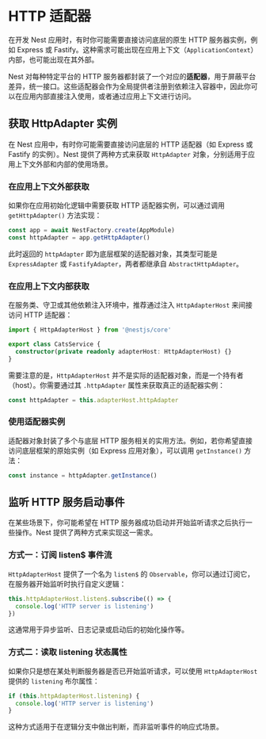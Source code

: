 # HTTP 适配器

在开发 Nest 应用时，有时你可能需要直接访问底层的原生 HTTP 服务器实例，例如 Express 或 Fastify。这种需求可能出现在应用上下文（`ApplicationContext`）内部，也可能出现在其外部。

Nest 对每种特定平台的 HTTP 服务器都封装了一个对应的**适配器**，用于屏蔽平台差异，统一接口。这些适配器会作为全局提供者注册到依赖注入容器中，因此你可以在应用内部直接注入使用，或者通过应用上下文进行访问。

## 获取 HttpAdapter 实例

在 Nest 应用中，有时你可能需要直接访问底层的 HTTP 适配器（如 Express 或 Fastify 的实例）。Nest 提供了两种方式来获取 `HttpAdapter` 对象，分别适用于应用上下文外部和内部的使用场景。

### 在应用上下文外部获取

如果你在应用初始化逻辑中需要获取 HTTP 适配器实例，可以通过调用 `getHttpAdapter()` 方法实现：

```ts filename='main.ts'
const app = await NestFactory.create(AppModule)
const httpAdapter = app.getHttpAdapter()
```

此时返回的 `httpAdapter` 即为底层框架的适配器对象，其类型可能是 `ExpressAdapter` 或 `FastifyAdapter`，两者都继承自 `AbstractHttpAdapter`。

### 在应用上下文内部获取

在服务类、守卫或其他依赖注入环境中，推荐通过注入 `HttpAdapterHost` 来间接访问 HTTP 适配器：

```ts filename='cats.service.ts'
import { HttpAdapterHost } from '@nestjs/core'

export class CatsService {
  constructor(private readonly adapterHost: HttpAdapterHost) {}
}
```

需要注意的是，`HttpAdapterHost` 并不是实际的适配器对象，而是一个持有者（host）。你需要通过其 `.httpAdapter` 属性来获取真正的适配器实例：

```ts
const httpAdapter = this.adapterHost.httpAdapter
```

### 使用适配器实例

适配器对象封装了多个与底层 HTTP 服务相关的实用方法。例如，若你希望直接访问底层框架的原始实例（如 Express 应用对象），可以调用 `getInstance()` 方法：

```ts
const instance = httpAdapter.getInstance()
```

## 监听 HTTP 服务启动事件

在某些场景下，你可能希望在 HTTP 服务器成功启动并开始监听请求之后执行一些操作。Nest 提供了两种方式来实现这一需求。

### 方式一：订阅 listen$ 事件流

`HttpAdapterHost` 提供了一个名为 `listen$` 的 `Observable`，你可以通过订阅它，在服务器开始监听时执行自定义逻辑：

```ts
this.httpAdapterHost.listen$.subscribe(() => {
  console.log('HTTP server is listening')
})
```

这通常用于异步监听、日志记录或启动后的初始化操作等。

### 方式二：读取 listening 状态属性

如果你只是想在某处判断服务器是否已开始监听请求，可以使用 `HttpAdapterHost` 提供的 `listening` 布尔属性：

```ts
if (this.httpAdapterHost.listening) {
  console.log('HTTP server is listening')
}
```

这种方式适用于在逻辑分支中做出判断，而非监听事件的响应式场景。
